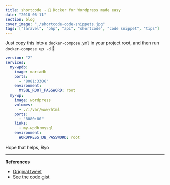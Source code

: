 ```yaml
---
title: shortcode - 🐋 Docker for Wordpress made easy
date: "2018-06-11"
section: blog
cover_image: "./shortcode-code-snippets.jpg"
tags: ["laravel", "php", "api", "shortcode", "code snippet", "tips"]
---
```


Just copy this into a `docker-compose.yml` in your project root, and then run `docker-compose up -d` 🚀

```yml
version: "2"
services:
  my-wpdb:
    image: mariadb
    ports:
      - "8081:3306"
    environment:
      MYSQL_ROOT_PASSWORD: root
  my-wp:
    image: wordpress
    volumes:
      - ./:/var/www/html
    ports:
      - "8080:80"
    links:
      - my-wpdb:mysql
    environment:
      WORDPRESS_DB_PASSWORD: root
```

Hope that helps,
Ryo

---

**References**

- [Original tweet](https://twitter.com/whoisryosuke/status/1006325273900380160)
- [See the code gist](https://gist.github.com/whoisryosuke/77da2fbe1c5ce782a0908cb1e8d17fe7)
